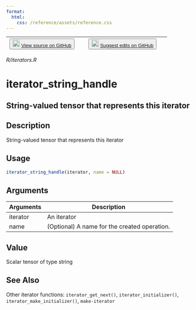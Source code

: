 ```yaml
---
format:
  html:
    css: /reference/assets/reference.css
---
```


| <button class="button"> ![](/reference/assets/GitHub-Mark-32px.png){width="20"} [View source on GitHub](https://github.com/rstudio/tfdatasets//blob/main/R/iterators.R) </button> | <button class="button"> ![](/reference/assets/GitHub-Mark-32px.png){width="20"} [Suggest edits on GitHub](https://github.com/rstudio/tfdatasets//edit/main/R/iterators.R) </button> |
|:------------------------------:|:--------------------------------------:|

*R/iterators.R*

# iterator_string_handle

## String-valued tensor that represents this iterator

## Description
String-valued tensor that represents this iterator 


## Usage
```r
iterator_string_handle(iterator, name = NULL) 
```

## Arguments
|Arguments|Description|
|---|---|
| iterator | An iterator |
| name | (Optional) A name for the created operation. |



## Value
Scalar tensor of type string 



## See Also
Other iterator functions:  `iterator_get_next()`, `iterator_initializer()`, `iterator_make_initializer()`, `make-iterator`

